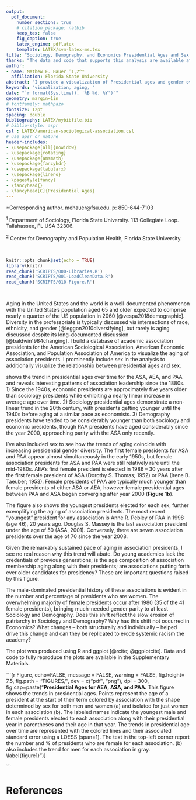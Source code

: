 ```yaml
---
output: 
  pdf_document:
    number_sections: true
    # citation_package: natbib
    keep_tex: false
    fig_caption: true
    latex_engine: pdflatex
    template: LATEX/svm-latex-ms.tex
title: "Sociology, Demography, and Economics Presidential Ages and Sex over time"
thanks: "The data and code that supports this analysis are available at https://github.com/mathewhauer/presidential-ages."
author:
- name: Mathew E. Hauer ^1,2^*
  affiliation: Florida State University
abstract: "I provide a visualization of Presidential ages and gender over time for three academic associations: the American Sociological Association (ASA), the Population Association of America (PAA), and the American Economic Association (AEA). The figure reveals important trends in the 20th century concerning 1) the continued aging of association presidents, 2) the relatively recent increasing gender parity in association presidents of ASA and PAA but not AEA, and 3) the sharp increase in PAA presidential ages beginning near the turn of the 21st century. "
keywords: "visualization, aging, "
date: "`r format(Sys.time(), '%B %d, %Y')`"
geometry: margin=1in
# fontfamily: mathpazo
fontsize: 12pt
spacing: double
bibliography: LATEX/mybibfile.bib
# biblio-style: aspr
csl : LATEX/american-sociological-association.csl
# use apsr or nature
header-includes:
- \usepackage[all]{nowidow}
- \usepackage{rotating}
- \usepackage{amsmath}
- \usepackage{fancyhdr}
- \usepackage{tabularx}
- \usepackage{lineno}
- \pagestyle{fancy}
- \fancyhead{}
- \fancyhead[C]{Presidential Ages}
---
```


*Corresponding author. mehauer\@fsu.edu. p: 850-644-7103

^1^ Department of Sociology, Florida State University. 113 Collegiate Loop. Tallahassee, FL USA 32306.

^2^ Center for Demography and Population Health, Florida State University.

&nbsp;
&nbsp;

```r
knitr::opts_chunk$set(echo = TRUE)
library(knitr)
read_chunk('SCRIPTS/000-Libraries.R')
read_chunk('SCRIPTS/001-LoadCleanData.R')
read_chunk('SCRIPTS/010-Figure.R')
```

```r
```

```r
```

Aging in the United States and the world is a well-documented phenomenon with the United State's population aged 65 and older expected to comprise nearly a quarter of the US population in 2060 [@vespa2018demographic]. Diversity in the professoriate is typically discussed via intersections of race, ethnicity, and gender [@leggon2010diversifying], but rarely is aging discussed despite its long-documented discussion  [@baldwin1984changing]. I build a database of academic association presidents for the American Sociological Association, American Economic Association, and Population Association of America to visualize the aging of association presidents. I prominently include sex in the analysis to additionally visualize the relationship between presidential ages and sex.

\autoref{figure1} shows the trend in presidential ages over time for the ASA, AEA, and PAA and reveals interesting patterns of association leadership since the 1880s. 1) Since the 1940s, economic presidents are approximately five years older than sociology presidents while exhibiting a nearly linear increase in average age over time. 2) Sociology presidential ages demonstrate a non-linear trend in the 20th century, with presidents getting younger until the 1940s before aging at a similar pace as economists. 3) Demography presidents have tended to be considerably younger than both sociology and economic presidents, though PAA presidents have aged considerably since the year 2000, approaching parity with the ASA only recently.

I've also included sex to see how the trends of aging coincide with increasing presidential gender diversity. The first female presidents for ASA and PAA appear almost simultaneously in the early 1950s, but female association presidents for ASA and PAA were still relatively rare until the mid-1980s. AEA's first female president is elected in 1986 -- 30 years after the first female president of ASA (Dorothy S. Thomas; 1952) or PAA (Irene B. Taeuber; 1953). Female presidents of PAA are typically much younger than female presidents of either ASA or AEA, however female presidential ages between PAA and ASA began converging after year 2000 (**Figure 1b**).

The figure also shows the youngest presidents elected for each sex, further exemplifying the aging of association presidents. The most recent "youngest" president for any association is Anne R. Pebley of PAA in 1998 (age 46), 20 years ago. Douglas S. Massey is the last association president under the age of 50 (ASA, 2001). Conversely, there are seven association presidents over the age of 70 since the year 2008.

Given the remarkably sustained pace of aging in association presidents, I see no real reason why this trend will abate. Do young academics lack the credentials of previous generations; is the age composition of association membership aging along with their presidents; are associations putting forth ever older candidates for presidency? These are important questions raised by this figure.

The male-dominated presidential history of these associations is evident in the number and percentage of presidents who are women. The overwhelming majority of female presidents occur after 1980 (35 of the 41 female presidents), bringing much-needed gender parity to at least Sociology and Demography. Does this shift reflect the slow erosion of patriarchy in Sociology and Demography? Why has this shift not occurred in Economics? What changes -- both structurally and individually -- helped drive this change and can they be replicated to erode systemic racism the academy?

The plot was produced using R and ggplot [@rcite; @ggplotcite]. Data and code to fully reproduce the plots are available in the Supplementary Materials.

```{r Figure, echo=FALSE, message = FALSE, warning = FALSE, fig.height= 7.5, fig.path = "FIGURES/", dev = c("pdf", "png"), dpi =  300, fig.cap=paste("**Presidential Ages for AEA, ASA, and PAA.** This figure shows the trends in presidential ages. Points represent the age of a president at the start of their term colored by association with the shape determined by sex for both men and women (a) and isolated for just women in each association (b). The labeled names indicate the  youngest male and female presidents elected to each association along with their presidential year in parentheses and their age in that year. The trends in presidential age over time are represented with the colored lines and their associated standard error using a LOESS (span=1). The text in the top-left corner report the number and % of presidents who are female for each association. (b) also includes the trend for men for each association in gray. \\label{figure1}")}

```

# References
